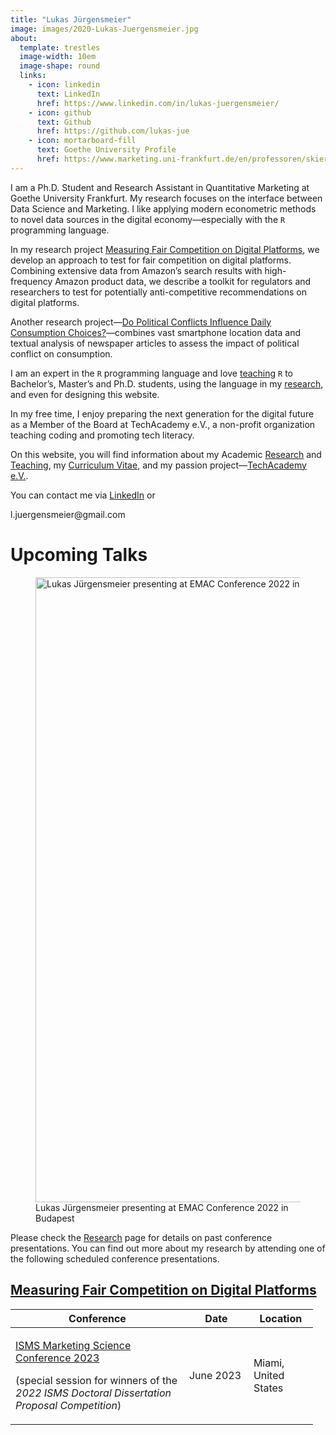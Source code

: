 ```yaml
---
title: "Lukas Jürgensmeier"
image: images/2020-Lukas-Juergensmeier.jpg
about:
  template: trestles
  image-width: 10em
  image-shape: round
  links:
    - icon: linkedin
      text: LinkedIn
      href: https://www.linkedin.com/in/lukas-juergensmeier/
    - icon: github
      text: Github
      href: https://github.com/lukas-jue
    - icon: mortarboard-fill
      text: Goethe University Profile
      href: https://www.marketing.uni-frankfurt.de/en/professoren/skiera/team/doctoral-students/lukas-juergensmeier.html
---
```


I am a Ph.D. Student and Research Assistant in Quantitative Marketing at
Goethe University Frankfurt. My research focuses on the interface
between Data Science and Marketing. I like applying modern econometric
methods to novel data sources in the digital economy---especially with
the `R` programming language.

In my research project [Measuring Fair Competition on Digital
Platforms](research.qmd#research.html#measuring-fair-competition-on-digital-platforms),
we develop an approach to test for fair competition on digital
platforms. Combining extensive data from Amazon's search results with
high-frequency Amazon product data, we describe a toolkit for regulators
and researchers to test for potentially anti-competitive recommendations
on digital platforms.

Another research project---[Do Political Conflicts Influence Daily
Consumption
Choices?](research.qmd#do-political-conflicts-influence-daily-consumption-choices)---combines
vast smartphone location data and textual analysis of newspaper articles
to assess the impact of political conflict on consumption.

I am an expert in the `R` programming language and love
[teaching](teaching.qmd) `R` to Bachelor's, Master's and Ph.D. students,
using the language in my [research](research.qmd), and even for
designing this website.

In my free time, I enjoy preparing the next generation for the digital
future as a Member of the Board at TechAcademy e.V., a non-profit
organization teaching coding and promoting tech literacy.

On this website, you will find information about my Academic
[Research](research.qmd) and [Teaching](teaching.qmd), my [Curriculum
Vitae](curriculum-vitae.qmd), and my passion project---[TechAcademy
e.V.](techacademy.qmd).

You can contact me via
[LinkedIn](https://www.linkedin.com/in/lukas-juergensmeier/) or
<span id="obf">

```{=html}
<script>document.getElementById("obf").innerHTML="<n uers=\"znvygb:y.whretrafzrvre@tznvy.pbz\" gnetrg=\"_oynax\">R-Znvy.</n>".replace(/[a-zA-Z]/g,function(c){return String.fromCharCode((c<="Z"?90:122)>=(c=c.charCodeAt(0)+13)?c:c-26);});document.body.appendChild(eo);</script>
```
<noscript>[moc.liamg\@reiemsnegreuj.l]{style="unicode-bidi:bidi-override;direction:rtl;"}</noscript>

</span>

# Upcoming Talks

![Lukas Jürgensmeier presenting at EMAC Conference 2022 in
Budapest](images/2022-05-EMAC-Budapest-Lukas-Juergensmeier-Presentation.jpg){fig-alt="Lukas Jürgensmeier presenting at EMAC Conference 2022 in Budapest"
width="1000"}

Please check the [Research](research.qmd) page for details on past
conference presentations. You can find out more about my research by
attending one of the following scheduled conference presentations.

## [Measuring Fair Competition on Digital Platforms](research.qmd#measuring-fair-competition-on-digital-platforms)

+--------------------------------------+--------------+--------------+
| Conference                           | Date         | Location     |
+======================================+==============+==============+
| [ISMS Marketing Science Conference   | June 2023    | Miami,       |
| 2023](https://www.herbert.miami.edu/ |              | United       |
| faculty-research/business-conference |              | States       |
| s/isms-marketing-science/index.html) |              |              |
|                                      |              |              |
| (special session for winners of the  |              |              |
| *2022 ISMS Doctoral Dissertation     |              |              |
| Proposal Competition*)               |              |              |
+--------------------------------------+--------------+--------------+

<!-- ## [Do Political Conflicts Influence Daily Consumption Choices?](research.qmd#do-political-conflicts-influence-daily-consumption-choices) -->

<!-- +---------------------------------+----------------+------------------+ -->

<!-- | Conference                      | Date           | Location         | -->

<!-- +=================================+================+==================+ -->

<!-- | efl --- the Data Science        | January 2023   | Frankfurt,       | -->

<!-- | Institute, Jour Fixe            |                | Germany          | -->

<!-- +---------------------------------+----------------+------------------+ -->